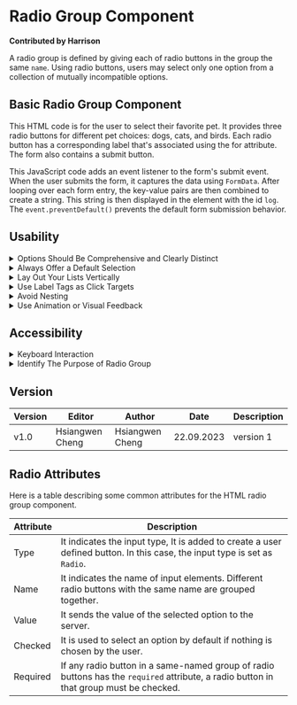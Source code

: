 
# Radio Group Component

**Contributed by Harrison**

A radio group is defined by giving each of radio buttons in the group the same `name`. Using radio buttons, users may select only one option from a collection of mutually incompatible options.

## Basic Radio Group Component

This HTML code is for the user to select their favorite pet. It provides three radio buttons for different pet choices: dogs, cats, and birds. Each radio button has a corresponding label that's associated using the for attribute. The form also contains a submit button.

This JavaScript code adds an event listener to the form's submit event. When the user submits the form, it captures the data using `FormData`. After looping over each form entry, the key-value pairs are then combined to create a string. This string is then displayed in the element with the id `log`. The `event.preventDefault()` prevents the default form submission behavior.

<CompletedRadioGroup />

## Usability

<details>
  <summary>Options Should Be Comprehensive and Clearly Distinct</summary>
  Vague or misleading labels will let users be confused. Using the obvious and intuitive
  label can increase the usability. [Nielsen Norman Group](https://www.nngroup.com/articles/radio-buttons-default-selection/)
</details>

<details>
  <summary>Always Offer a Default Selection</summary>
  The ability for users to undo and redo their actions is one of the ten UI design
  criteria. This entails allowing users to restore UI controls to their initial settings.
  This implies that radio buttons should always have precisely one choice pre-selected
  in the case of radio buttons. Choose the one that is the safest and most secure
  to avoid data loss. Checked attribute can set one option to be default.
  [Nielsen Norman Group](https://www.nngroup.com/articles/radio-buttons-default-selection/)

</details>

<details>
  <summary>Lay Out Your Lists Vertically</summary>
  Users are more used to view the radio buttons vertically. When viewing horizontal
  radio buttons, users will encounter problems. [babich.biz](https://babich.biz/radio-buttons-ux-design/)
</details>

<details>
  <summary>Use Label Tags as Click Targets</summary>
  Larger target area for users to tap can increase usability. Not only let them click
  the circle button but also click the label. [babich.biz](https://babich.biz/radio-buttons-ux-design/)
</details>

<details>
  <summary>Avoid Nesting</summary>
  Nesting radio buttons can be confused for viewers. Keeping all options at the same
  level is important. [babich.biz](https://babich.biz/radio-buttons-ux-design/)
</details>

<details>
  <summary>Use Animation or Visual Feedback</summary>
  Allow users to have post-click feedback after clicking the radio button. Don't
  let them not know that they have clicked.
</details>

## Accessibility

<details>
  <summary>Keyboard Interaction</summary>
  By using keyboard, users can more easily navigate and select options instead of
  relying solely on mouse actions. Moreover, we ensure that our page adheres to accessibility
  guidelines and makes it easy for users with disabilities to access and use the
  radio group. Users can press `up` and `down` key to move the selected option.
</details>

<details>
  <summary>Identify The Purpose of Radio Group</summary>
  The radio group should have a label identifying its functionality. It can increase
  the website accessibility for disabled users.
  {/* ![Aria Label](../public/components/radioGroup/completedRadioGroup/desktop/assets/1694618143304.jpg) */}
</details>

## Version

| Version | Editor          | Author          | Date       | Description |
| ------- | --------------- | --------------- | ---------- | ----------- |
| v1.0    | Hsiangwen Cheng | Hsiangwen Cheng | 22.09.2023 | version 1   |

## Radio Attributes

Here is a table describing some common attributes for the HTML radio group component.

| Attribute | Description                                                                                                                            |
| --------- | -------------------------------------------------------------------------------------------------------------------------------------- |
| Type      | It indicates the input type, It is added to create a user defined button. In this case, the input type is set as `Radio`.              |
| Name      | It indicates the name of input elements. Different radio buttons with the same name are grouped together.                              |
| Value     | It sends the value of the selected option to the server.                                                                               |
| Checked   | It is used to select an option by default if nothing is chosen by the user.                                                            |
| Required  | If any radio button in a same-named group of radio buttons has the `required` attribute, a radio button in that group must be checked. |
